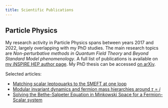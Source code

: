 ```yaml
---
title: Scientific Publications
---
```


## Particle Physics

My research activity in Particle Physics spans between years 2017 and 2022, largely overlapping with my PhD studies. The main research topics are *Non-perturbative methods in Quantum Field Theory* and *Beyond Standard Model phenomenology*. A full list of publications is available on [my iNSPIRE HEP author page](https://inspirehep.net/authors/1728353?ui-citation-summary=true). My PhD thesis can be accessed [on arXiv](https://arxiv.org/abs/2111.00285).

Selected articles:

-   [Matching scalar leptoquarks to the SMEFT at one loop](https://arxiv.org/abs/2003.12525)
-   [Modular invariant dynamics and fermion mass hierarchies around $\tau = i$](https://arxiv.org/abs/2101.08718)
-   [Solving the Bethe-Salpeter Equation in Minkowski Space for a Fermion-Scalar system](https://arxiv.org/abs/1907.03079)
